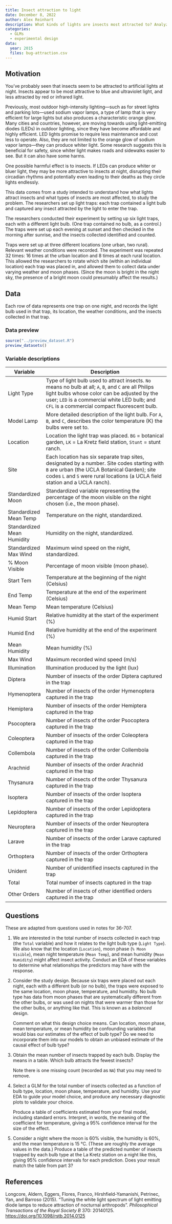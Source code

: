 ```yaml
---
title: Insect attraction to light
date: December 8, 2022
author: Alex Reinhart
description: What kinds of lights are insects most attracted to? Analyze the results of a factorial experiment using light traps.
categories:
  - GLMs
  - experimental design
data:
  year: 2015
  files: bug-attraction.csv
---
```


## Motivation

You’ve probably seen that insects seem to be attracted to artificial lights at
night. Insects appear to be most attractive to blue and ultraviolet light, and
less attracted by red or infrared light.

Previously, most outdoor high-intensity lighting---such as for street lights and
parking lots---used sodium vapor lamps, a type of lamp that is very efficient
for large lights but also produces a characteristic orange glow. Many cities and
countries, however, are moving towards using light-emitting diodes (LEDs) in
outdoor lighting, since they have become affordable and highly efficient. LED
lights promise to require less maintenance and cost less to operate. Also, they
are not limited to the orange glow of sodium vapor lamps---they can produce
whiter light. Some research suggests this is beneficial for safety, since whiter
light makes roads and sidewalks easier to see. But it can also have some harms.

One possible harmful effect is to insects. If LEDs can produce whiter or bluer
light, they may be more attractive to insects at night, disrupting their
circadian rhythms and potentially even leading to their deaths as they circle
lights endlessly.

This data comes from a study intended to understand how what lights attract
insects and what types of insects are most affected, to study the problem. The
researchers set up light traps: each trap contained a light bulb and captured
any insect attracted by the light to enter the trap.

The researchers conducted their experiment by setting up six light traps, each
with a different light bulb. (One trap contained no bulb, as a control.) The
traps were set up each evening at sunset and then checked in the morning after
sunrise, and the insects collected identified and counted.

Traps were set up at three different locations (one urban, two rural). Relevant
weather conditions were recorded. The experiment was repeated 32 times: 16 times
at the urban location and 8 times at each rural location. This allowed the
researchers to rotate which site (within an individual location) each trap was
placed in, and allowed them to collect data under varying weather and moon
phases. (Since the moon is bright in the night sky, the presence of a bright
moon could presumably affect the results.)

## Data

Each row of data represents one trap on one night, and records the light bulb
used in that trap, its location, the weather conditions, and the insects
collected in that trap.

### Data preview

```r
source("../preview_dataset.R")
preview_datasets()
```

### Variable descriptions

| Variable | Description |
|----|-------------|
| Light Type 	| Type of light bulb used to attract insects. `No` means no bulb at all; `A`, `B`, and `C` are all Philips light bulbs whose color can be adjusted by the user; `LED` is a commercial white LED bulb; and `CFL` is a commercial compact fluorescent bulb. |
| Model Lamp 	| More detailed description of the light bulb. For `A`, `B`, and `C`, describes the color temperature (K) the bulbs were set to. |
| Location 	| Location the light trap was placed. `BG` = botanical garden, `LK` = La Kretz field station, `Stunt` = stunt ranch.  |
| Site 	| Each location has six separate trap sites, designated by a number. Site codes starting with `B` are urban (the UCLA Botanical Garden); site codes `L` and `S` were rural locations (a UCLA field station and a UCLA ranch). |
| Standardized Moon 	| Standardized variable representing the percentage of the moon visible on the night chosen (i.e., the moon phase). |
| Standardized Mean Temp 	| Temperature on the night, standardized. |
| Standardized Mean Humidity	| Humidity on the night, standardized. |
| Standardized Max Wind 	| Maximum wind speed on the night, standardized. |
| % Moon Visible 	| Percentage of moon visible (moon phase). |
| Start Tem 	| Temperature at the beginning of the night (Celsius) |
| End Temp 	| Temperature at the end of the experiment (Celsius)
| Mean Temp 	| Mean temperature (Celsius) |
| Humid Start 	| Relative humidity at the start of the experiment (%) |
| Humid End 	| Relative humidity at the end of the experiment (%) |
| Mean Humidity 	| Mean humidity (%) |
| Max Wind 	| Maximum recorded wind speed (m/s) |
| Illumination 	| Illumination produced by the light (lux) |
| Diptera 	| Number of insects of the order Diptera captured in the trap |
| Hymenoptera 	| Number of insects of the order Hymenoptera captured in the trap |
| Hemiptera 	| Number of insects of the order Hemiptera captured in the trap |
| Psocoptera 	| Number of insects of the order Psocoptera captured in the trap |
| Coleoptera 	| Number of insects of the order Coleoptera captured in the trap |
| Collembola 	| Number of insects of the order Collembola captured in the trap |
| Arachnid 	| Number of insects of the order Arachnid captured in the trap |
| Thysanura 	| Number of insects of the order Thysanura captured in the trap |
| Isoptera 	| Number of insects of the order Isoptera captured in the trap |
| Lepidoptera 	| Number of insects of the order Lepidoptera captured in the trap |
| Neuroptera 	| Number of insects of the order Neuroptera captured in the trap |
| Larave 	| Number of insects of the order Larave captured in the trap |
| Orthoptera 	| Number of insects of the order Orthoptera captured in the trap |
| Unident 	| Number of unidentified insects captured in the trap |
| Total 	| Total number of insects captured in the trap |
| Other Orders 	| Number of insects of other identified orders captured in the trap  |

## Questions

These are adapted from questions used in notes for 36-707.

1. We are interested in the total number of insects collected in each trap (the
   `Total` variable) and how it relates to the light bulb type (`Light Type`).
   We also know that the location (`Location`), moon phase (`% Moon Visible`),
   mean night temperature (`Mean Temp`), and mean humidity (`Mean Humidity`)
   might affect insect activity. Conduct an EDA of these variables to determine
   what relationships the predictors may have with the response.
2. Consider the study design. Because six traps were placed out each night, each
   with a different bulb (or no bulb), the traps were exposed to the same
   location, moon phase, temperature, and humidity. No bulb type has data from
   moon phases that are systematically different from the other bulbs, or was
   used on nights that were warmer than those for the other bulbs, or anything
   like that. This is known as a *balanced* design.

   Comment on what this design choice means. Can location, moon phase, mean
   temperature, or mean humidity be confounding variables that would bias our
   estimates of the effect of bulb type? Do we need to incorporate them into our
   models to obtain an unbiased estimate of the causal effect of bulb type?

3. Obtain the mean number of insects trapped by each bulb. Display the means in
   a table. Which bulb attracts the fewest insects?

   Note there is one missing count (recorded as `NA`) that you may need to
   remove.

4. Select a GLM for the total number of insects collected as a function of bulb
   type, location, moon phase, temperature, and humidity. Use your EDA to guide
   your model choice, and produce any necessary diagnostic plots to validate
   your choice.

   Produce a table of coefficients estimated from your final model, including
   standard errors. Interpret, in words, the meaning of the coefficient for
   temperature, giving a 95% confidence interval for the size of the effect.

5. Consider a night where the moon is 60% visible, the humidity is 60%, and the
   mean temperature is 15 °C. (These are roughly the average values in the
   data.) Produce a table of the predicted number of insects trapped by each
   bulb type at the La Kretz station on a night like this, giving 95% confidence
   intervals for each prediction. Does your result match the table from part 3?

## References

Longcore, Aldern, Eggers, Flores, Franco, Hirshfield-Yamanishi, Petrinec, Yan,
and Barroso (2015). “Tuning the white light spectrum of light emitting diode lamps to
reduce attraction of nocturnal arthropods”. *Philosophical Transactions of the
Royal Society B* 370: 20140125. <https://doi.org/10.1098/rstb.2014.0125>
